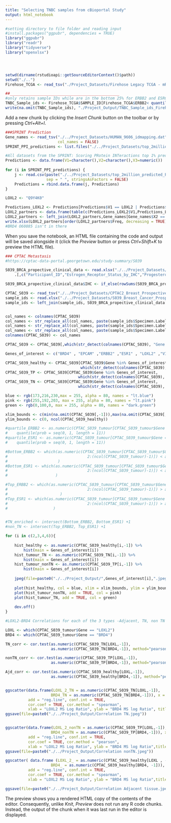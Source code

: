 ```yaml
---
title: "Selecting TNBC samples from cBioportal Study"
output: html_notebook
---
```




```r
#setting directory to file folder and reading input
#install.packages("ggpubr", dependencies = TRUE)
library("ggpubr")
library("readr")
library("tidyverse")
library("openxlsx")




setwd(dirname(rstudioapi::getSourceEditorContext()$path))
setwd("./..")
Firehose_TCGA <- read_tsv("./Project_Datasets/Firehose Legacy TCGA - mRNA expression (RNA Seq V2 RSEM) for ERBB2 ESR1.txt")

##________________________________________________
#only retains sample IDs while are in the bottom 25% for ERBB2 and ESRC1
TNBC_Sample_ids <- Firehose_TCGA$SAMPLE_ID[Firehose_TCGA$ERBB2< quantile(Firehose_TCGA$ERBB2, na.rm=T)[[2]] & Firehose_TCGA$ESR1< quantile(Firehose_TCGA$ESR1,na.rm=T)[[2]]] 
write(na.omit(TNBC_Sample_ids), "./Project_Output/TNBC_Sample_ids_Firehose_TNBC.txt")
```

Add a new chunk by clicking the *Insert Chunk* button on the toolbar or by pressing *Ctrl+Alt+I*.
```r
###SPRINT Prediction
Gene_names <- read_tsv("./../Project_Datasets/HUMAN_9606_idmapping.dat",
                       col_names = FALSE)
SPRINT_PPI_predictions <- list.files("./../Project_Datasets/top_2million_predicted_PPIs")

#All datasets from the SPRINT: Scoring PRotein INTeractions top 1% predictions
Predictions <- data.frame(V1=character(),V2=character(),V3=numeric())
                 
for (i in SPRINT_PPI_predictions) {
    j <- read.csv(paste("./../Project_Datasets/top_2million_predicted_PPIs/",i,sep = ""), header =  FALSE,
                  sep = " ", stringsAsFactors = FALSE)
    Predictions = rbind.data.frame(j, Predictions)
}

LOXL2 <- "Q9Y4K0"

Predictions_LOXL2 <- Predictions[Predictions$V1 == LOXL2 | Predictions$V2 == LOXL2,]
LOXL2_partners <- data.frame(table(c(Predictions_LOXL2$V1,Predictions_LOXL2$V2)))
LOXL2_partners <- left_join(LOXL2_partners,Gene_names[Gene_names$X2 == 'Gene_Name',-2], by = c("Var1" = "X1"))
write.xlsx(LOXL2_partners[order(LOXL2_partners$Freq, decreasing = TRUE),],"./../Project_Output/LOXL2_prediction_partners.xlsx")
#BRD4 O60885 isn't in there
```

When you save the notebook, an HTML file containing the code and output will be saved alongside it (click the *Preview* button or press *Ctrl+Shift+K* to preview the HTML file).
```r
### CPTAC Metastasis
#https://cptac-data-portal.georgetown.edu/study-summary/S039

S039_BRCA_propective_clinical_data <- read.xlsx("./../Project_Datasets/S039_BRCA_propective_clinical_data_r1.xlsx") %>% 
    .[,c("Participant_ID","Estrogen_Receptor_Status_by_IHC","Progesterone_Receptor_Status_by_IHC","HER2_ERBB2_Status_by_IHC")] %>% na.omit()

S039_BRCA_propective_clinical_data$IHC <- if_else(rowSums(S039_BRCA_propective_clinical_data[2:4] == "Positive") == 3, "TP", if_else(rowSums(S039_BRCA_propective_clinical_data[2:4] == "Negative") == 3, "TN", "Other"))

CPTAC_S039 <- read_tsv("./../Project_Datasets/CPTAC2_Breast_Prospective_Collection_BI_Proteome.tmt10.tsv")
sample_ids <- read.xlsx("./../Project_Datasets/S039_Breast_Cancer_Prospective_Collection_Specimens.xlsx")[,c(1:4)]
sample_ids <- left_join(sample_ids, S039_BRCA_propective_clinical_data[,c("Participant_ID","IHC")], by = c(`Participant.Protocol.Identifier.:.Collection.Protocol.Registration` = "Participant_ID")) %>% na.omit()


col_names <- colnames(CPTAC_S039)
col_names <- str_replace_all(col_names, paste(sample_ids$Specimen.Label[sample_ids$Sample.Type == "Adjacent_Normal"],collapse = "|"),"	Adjacent_Normal")
col_names <- str_replace_all(col_names, paste(sample_ids$Specimen.Label[sample_ids$IHC == "TP"],collapse = "|"),"TP")
col_names <- str_replace_all(col_names, paste(sample_ids$Specimen.Label[sample_ids$IHC == "TN"],collapse = "|"),"TN")
colnames(CPTAC_S039) <- col_names

CPTAC_S039 <- CPTAC_S039[,which(str_detect(colnames(CPTAC_S039), "Gene|TN|TP|Normal"))  %>% .[-length(.)]]

Genes_of_interest <- c("BRD4" , "EPCAM" ,"ERBB2" ,"ESR1" , "LOXL2" ,"VIM" )

CPTAC_S039_healthy <- CPTAC_S039[CPTAC_S039$Gene %in% Genes_of_interest, 
                                 which(str_detect(colnames(CPTAC_S039), "Gene|Adjacent_Normal Log Ratio")) ]
CPTAC_S039_TP <- CPTAC_S039[CPTAC_S039$Gene %in% Genes_of_interest, 
                                which(str_detect(colnames(CPTAC_S039), "Gene|TP Log Ratio")) ]
CPTAC_S039_TN <- CPTAC_S039[CPTAC_S039$Gene %in% Genes_of_interest, 
                                which(str_detect(colnames(CPTAC_S039), "Gene|TN Log Ratio")) ]

blue <- rgb(173,216,230,max = 255, alpha = 80, names = "lt.blue")
pink <- rgb(255,192,203, max = 255, alpha = 80, names = "lt.pink")
green <- rgb(0,100,0, max = 255, alpha = 80, names = "dark.green")

xlim_bounds <- c(min(na.omit(CPTAC_S039[,-1])),max(na.omit(CPTAC_S039[,-1])))
ylim_bounds <- c(0, ncol(CPTAC_S039_healthy))

#quartile_ERBB2 <- as.numeric(CPTAC_S039_tumour[CPTAC_S039_tumour$Gene == "ERBB2",2:(ncol(CPTAC_S039_tumour)-1)]) %>% 
#    quantile(prob = seq(0, 1, length = 11))
#quartile_ESR1 <- as.numeric(CPTAC_S039_tumour[CPTAC_S039_tumour$Gene == "ESR1",2:(ncol(CPTAC_S039_tumour)-1)]) %>% 
#    quantile(prob = seq(0, 1, length = 11))

#Bottom_ERBB2 <- which(as.numeric(CPTAC_S039_tumour[CPTAC_S039_tumour$Gene == "ERBB2",
#                                   2:(ncol(CPTAC_S039_tumour)-1)]) < as.numeric(quartile_ERBB2[4])
#                      )
#Bottom_ESR1 <- which(as.numeric(CPTAC_S039_tumour[CPTAC_S039_tumour$Gene == "ESR1",
#                                   2:(ncol(CPTAC_S039_tumour)-1)]) < as.numeric(quartile_ESR1[4])
#                     )

#Top_ERBB2 <- which(as.numeric(CPTAC_S039_tumour[CPTAC_S039_tumour$Gene == "ERBB2",
#                                   2:(ncol(CPTAC_S039_tumour)-1)]) > as.numeric(quartile_ERBB2[7])
#                       )
#Top_ESR1 <- which(as.numeric(CPTAC_S039_tumour[CPTAC_S039_tumour$Gene == "ESR1",
#                                   2:(ncol(CPTAC_S039_tumour)-1)]) > as.numeric(quartile_ESR1[7])
#                    )


#TN_enriched <- intersect(Bottom_ERBB2, Bottom_ESR1) +1 
#non_TN <- intersect(Top_ERBB2, Top_ESR1) +1 

for (i in c(2,3,4,6)){
    
    hist_healthy <- as.numeric(CPTAC_S039_healthy[i,-1]) %>% 
        hist(main = Genes_of_interest[i])
    hist_tumour_TN <- as.numeric(CPTAC_S039_TN[i,-1]) %>% 
        hist(main = Genes_of_interest[i])
    hist_tumour_nonTN <- as.numeric(CPTAC_S039_TP[i,-1]) %>% 
        hist(main = Genes_of_interest[i])
    
    jpeg(file=paste0("./../Project_Output/",Genes_of_interest[i],".jpeg"))
    
    plot(hist_healthy, col = blue, xlim = xlim_bounds, ylim = ylim_bounds, main = paste(Genes_of_interest[i], "blue          = Adja, pink = nonTNBC, green = TNBC", sep = " "))
    plot(hist_tumour_nonTN, add = TRUE, col = pink)
    plot(hist_tumour_TN, add = TRUE, col = green)
    
    dev.off()
}

#LOXL2-BRD4 Correlations for each of the 3 types -Adjacent, TN, non TN

LOXL <- which(CPTAC_S039_tumour$Gene == "LOXL2")
BRD4 <- which(CPTAC_S039_tumour$Gene == "BRD4")

TN_corr <- cor.test(as.numeric(CPTAC_S039_TN[LOXL,-1]), 
                    as.numeric(CPTAC_S039_TN[BRD4,-1]), method="pearson")

nonTN_corr <- cor.test(as.numeric(CPTAC_S039_TP[LOXL,-1]), 
                    as.numeric(CPTAC_S039_TP[BRD4,-1]), method="pearson")

Ajd_corr <- cor.test(as.numeric(CPTAC_S039_healthy[LOXL,-1]), 
                    as.numeric(CPTAC_S039_healthy[BRD4,-1]), method="pearson")


ggscatter(data.frame(LOXL_2_TN = as.numeric(CPTAC_S039_TN[LOXL,-1]), 
                    BRD4_TN = as.numeric(CPTAC_S039_TN[BRD4,-1])), x = "LOXL_2_TN", y = "BRD4_TN", 
          add = "reg.line", conf.int = TRUE, 
          cor.coef = TRUE, cor.method = "spearman",
          xlab = "LOXL2 MS Log Ratio", ylab = "BRD4 MS log Ratio", title = "Proteomic_LOX2_BRD4_TN")
ggsave(file=paste0("./../Project_Output/Correlation TN.jpeg"))


ggscatter(data.frame(LOXL_2_nonTN = as.numeric(CPTAC_S039_TP[LOXL,-1]), 
                    BRD4_nonTN = as.numeric(CPTAC_S039_TP[BRD4,-1])), x = "LOXL_2_nonTN", y = "BRD4_nonTN", 
          add = "reg.line", conf.int = TRUE, 
          cor.coef = TRUE, cor.method = "pearson",
          xlab = "LOXL2 MS Log Ratio", ylab = "BRD4 MS log Ratio",title = "Proteomic_LOX2_BRD4_nonTN")
ggsave(file=paste0("./../Project_Output/Correlation nonTN.jpeg"))

ggscatter( data.frame (LOXL_2_ = as.numeric(CPTAC_S039_healthy[LOXL , -1]), 
                    BRD4_ = as.numeric(CPTAC_S039_healthy[BRD4, -1])), x = "LOXL_2_", y = "BRD4_", 
          add = "reg.line", conf.int = TRUE, 
          cor.coef = TRUE, cor.method = "spearman",
          xlab = "LOXL2 MS Log Ratio", ylab = "BRD4 MS log Ratio",title = "Proteomic_LOX2_BRD4_Adjacent")

ggsave(file=paste0("./../Project_Output/Correlation Adjacent tissue.jpeg"))


```

The preview shows you a rendered HTML copy of the contents of the editor. Consequently, unlike *Knit*, *Preview* does not run any R code chunks. Instead, the output of the chunk when it was last run in the editor is displayed.
